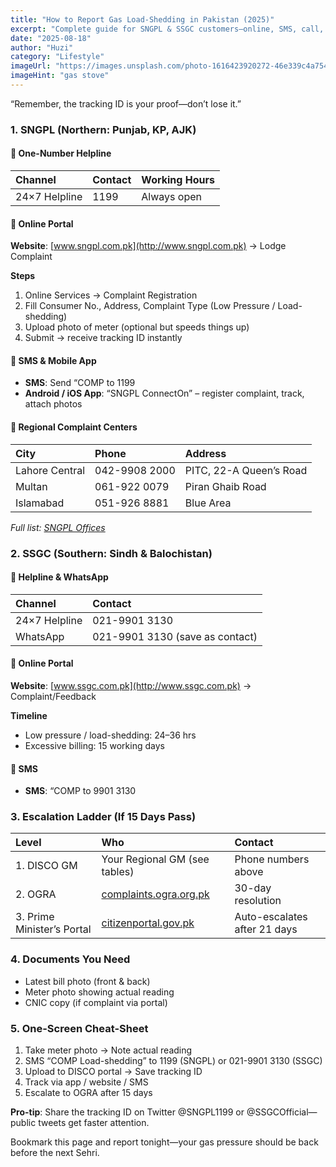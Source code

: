 ```yaml
---
title: "How to Report Gas Load-Shedding in Pakistan (2025)"
excerpt: "Complete guide for SNGPL & SSGC customers—online, SMS, call, and WhatsApp."
date: "2025-08-18"
author: "Huzi"
category: "Lifestyle"
imageUrl: "https://images.unsplash.com/photo-1616423920272-46e339c4a754?q=80&w=2070&auto=format&fit=crop&ixlib=rb-4.0.3&ixid=M3wxMjA3fDB8MHxwaG90by1wYWdlfHx8fGVufDB8fHx8fA%3D%3D"
imageHint: "gas stove"
---
```


“Remember, the tracking ID is your proof—don’t lose it.”

### 1. SNGPL (Northern: Punjab, KP, AJK)

#### 🔹 One-Number Helpline

| Channel      | Contact | Working Hours |
| :----------- | :------ | :------------ |
| 24×7 Helpline | 1199    | Always open   |

#### 🔹 Online Portal

**Website**: [www.sngpl.com.pk](http://www.sngpl.com.pk) → Lodge Complaint

**Steps**
1.  Online Services → Complaint Registration
2.  Fill Consumer No., Address, Complaint Type (Low Pressure / Load-shedding)
3.  Upload photo of meter (optional but speeds things up)
4.  Submit → receive tracking ID instantly

#### 🔹 SMS & Mobile App

*   **SMS**: Send “COMP <Consumer-No><Message> to 1199
*   **Android / iOS App**: “SNGPL ConnectOn” – register complaint, track, attach photos

#### 🔹 Regional Complaint Centers

| City | Phone | Address |
| :--- | :--- | :--- |
| Lahore Central | 042-9908 2000 | PITC, 22-A Queen’s Road |
| Multan | 061-922 0079 | Piran Ghaib Road |
| Islamabad | 051-926 8881 | Blue Area |
*Full list: [SNGPL Offices](https://www.sngpl.com.pk/page/93)*

### 2. SSGC (Southern: Sindh & Balochistan)

#### 🔹 Helpline & WhatsApp

| Channel | Contact |
| :--- | :--- |
| 24×7 Helpline | 021-9901 3130 |
| WhatsApp | 021-9901 3130 (save as contact) |

#### 🔹 Online Portal

**Website**: [www.ssgc.com.pk](http://www.ssgc.com.pk) → Complaint/Feedback

**Timeline**
*   Low pressure / load-shedding: 24–36 hrs
*   Excessive billing: 15 working days

#### 🔹 SMS

*   **SMS**: “COMP <Consumer-No><Message> to 9901 3130

### 3. Escalation Ladder (If 15 Days Pass)

| Level | Who | Contact |
| :--- | :--- | :--- |
| 1. DISCO GM | Your Regional GM (see tables) | Phone numbers above |
| 2. OGRA | [complaints.ogra.org.pk](https://complaints.ogra.org.pk) | 30-day resolution |
| 3. Prime Minister’s Portal | [citizenportal.gov.pk](https://citizenportal.gov.pk) | Auto-escalates after 21 days |

### 4. Documents You Need

*   Latest bill photo (front & back)
*   Meter photo showing actual reading
*   CNIC copy (if complaint via portal)

### 5. One-Screen Cheat-Sheet

1.  Take meter photo → Note actual reading
2.  SMS “COMP <consumer-no> Load-shedding” to 1199 (SNGPL) or 021-9901 3130 (SSGC)
3.  Upload to DISCO portal → Save tracking ID
4.  Track via app / website / SMS
5.  Escalate to OGRA after 15 days

**Pro-tip**: Share the tracking ID on Twitter @SNGPL1199 or @SSGCOfficial—public tweets get faster attention.

Bookmark this page and report tonight—your gas pressure should be back before the next Sehri.
